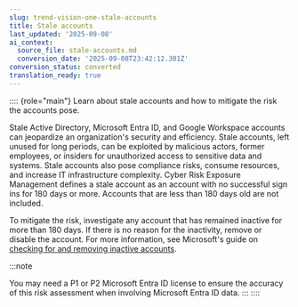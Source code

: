 ```yaml
---
slug: trend-vision-one-stale-accounts
title: Stale accounts
last_updated: '2025-09-08'
ai_context:
  source_file: stale-accounts.md
  conversion_date: '2025-09-08T23:42:12.301Z'
conversion_status: converted
translation_ready: true
---
```


:::: {role="main"}
Learn about stale accounts and how to mitigate the risk the accounts pose.

Stale Active Directory, Microsoft Entra ID, and Google Workspace accounts can jeopardize an organization's security and efficiency. Stale accounts, left unused for long periods, can be exploited by malicious actors, former employees, or insiders for unauthorized access to sensitive data and systems. Stale accounts also pose compliance risks, consume resources, and increase IT infrastructure complexity. Cyber Risk Exposure Management defines a stale account as an account with no successful sign ins for 180 days or more. Accounts that are less than 180 days old are not included.

To mitigate the risk, investigate any account that has remained inactive for more than 180 days. If there is no reason for the inactivity, remove or disable the account. For more information, see Microsoft's guide on [checking for and removing inactive accounts](https://learn.microsoft.com/en-us/services-hub/unified/health/remediation-steps-ad/regularly-check-for-and-remove-inactive-user-accounts-in-active-directory).

:::note

You may need a P1 or P2 Microsoft Entra ID license to ensure the accuracy of this risk assessment when involving Microsoft Entra ID data.
:::
::::
